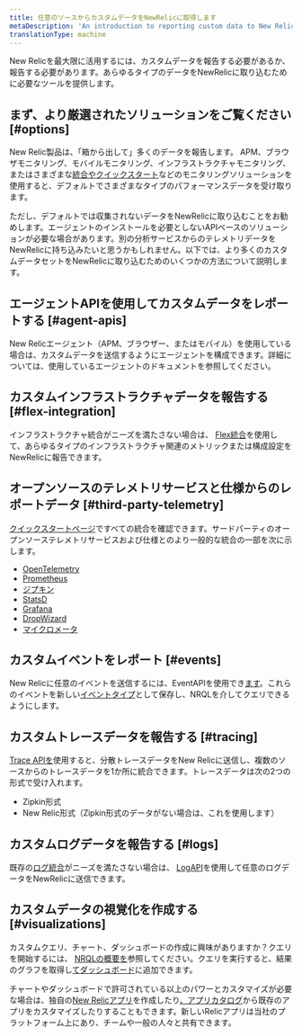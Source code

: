 ```yaml
---
title: 任意のソースからカスタムデータをNewRelicに取得します
metaDescription: 'An introduction to reporting custom data to New Relic: why you''d want to do that, and how to start.'
translationType: machine
---
```


New Relicを最大限に活用するには、カスタムデータを報告する必要があるか、報告する必要があります。あらゆるタイプのデータをNewRelicに取り込むために必要なツールを提供します。

## まず、より厳選されたソリューションをご覧ください [#options]

New Relic製品は、「箱から出して」多くのデータを報告します。 APM、ブラウザモニタリング、モバイルモニタリング、インフラストラクチャモニタリング、またはさまざまな[統合やクイックスタート](https://newrelic.com/instant-observability)などのモニタリングソリューションを使用すると、デフォルトでさまざまなタイプのパフォーマンスデータを受け取ります。

ただし、デフォルトでは収集されないデータをNewRelicに取り込むことをお勧めします。エージェントのインストールを必要としないAPIベースのソリューションが必要な場合があります。別の分析サービスからのテレメトリデータをNewRelicに持ち込みたいと思うかもしれません。以下では、より多くのカスタムデータセットをNewRelicに取り込むためのいくつかの方法について説明します。

## エージェントAPIを使用してカスタムデータをレポートする [#agent-apis]

New Relicエージェント（APM、ブラウザー、またはモバイル）を使用している場合は、カスタムデータを送信するようにエージェントを構成できます。詳細については、使用しているエージェントのドキュメントを参照してください。

## カスタムインフラストラクチャデータを報告する [#flex-integration]

インフラストラクチャ統合がニーズを満たさない場合は、 [Flex統合](/docs/integrations/host-integrations/host-integrations-list/flex-integration-tool-build-your-own-integration)を使用して、あらゆるタイプのインフラストラクチャ関連のメトリックまたは構成設定をNewRelicに報告できます。

## オープンソースのテレメトリサービスと仕様からのレポートデータ [#third-party-telemetry]

[クイックスタートページ](https://newrelic.com/instant-observability)ですべての統合を確認できます。サードパーティのオープンソーステレメトリサービスおよび仕様とのより一般的な統合の一部を次に示します。

* [OpenTelemetry](/docs/more-integrations/open-source-telemetry-integrations/opentelemetry/introduction-opentelemetry-new-relic)
* [Prometheus](/docs/infrastructure/prometheus-integrations/get-started/send-prometheus-metric-data-new-relic)
* [ジプキン](/docs/distributed-tracing/trace-api/report-zipkin-format-traces-trace-api)
* [StatsD](/docs/infrastructure/host-integrations/host-integrations-list/statsd-monitoring-integration-version-2)
* [Grafana](/docs/more-integrations/grafana-integrations/get-started/grafana-support-prometheus-promql)
* [DropWizard](/docs/more-integrations/open-source-telemetry-integrations/dropwizard/dropwizard-reporter)
* [マイクロメータ](/docs/more-integrations/open-source-telemetry-integrations/micrometer/micrometer-metrics-registry)

## カスタムイベントをレポート [#events]

New Relicに任意のイベントを送信するには、EventAPIを使用でき[ます](/docs/data-apis/ingest-apis/event-api/introduction-event-api/)。これらのイベントを新しい[イベントタイプ](/docs/new-relic-solutions/get-started/glossary/#custom-event)として保存し、NRQLを介してクエリできるようにします。

## カスタムトレースデータを報告する [#tracing]

[Trace APIを](/docs/distributed-tracing/trace-api/introduction-trace-api)使用すると、分散トレースデータをNew Relicに送信し、複数のソースからのトレースデータを1か所に統合できます。トレースデータは次の2つの形式で受け入れます。

* Zipkin形式
* New Relic形式（Zipkin形式のデータがない場合は、これを使用します）

## カスタムログデータを報告する [#logs]

既存の[ログ統合](/docs/logs/get-started/get-started-log-management)がニーズを満たさない場合は、 [LogAPI](/docs/logs/log-api/introduction-log-api)を使用して任意のログデータをNewRelicに送信できます。

## カスタムデータの視覚化を作成する [#visualizations]

カスタムクエリ、チャート、ダッシュボードの作成に興味がありますか？クエリを開始するには、 [NRQLの概要を](/docs/query-your-data/nrql-new-relic-query-language/get-started/introduction-nrql-new-relics-query-language)参照してください。クエリを実行すると、結果のグラフを取得し[てダッシュボード](/docs/query-your-data/explore-query-data/dashboards/introduction-dashboards)に追加できます。

チャートやダッシュボードで許可されている以上のパワーとカスタマイズが必要な場合は、独自の[New Relicアプリ](/docs/new-relic-one/use-new-relic-one/build-new-relic-one/new-relic-one-build-your-own-custom-new-relic-one-application)を作成したり[、アプリカタログ](https://opensource.newrelic.com/nerdpacks)から既存のアプリをカスタマイズしたりすることもできます。新しいRelicアプリは当社のプラットフォーム上にあり、チームや一般の人々と共有できます。